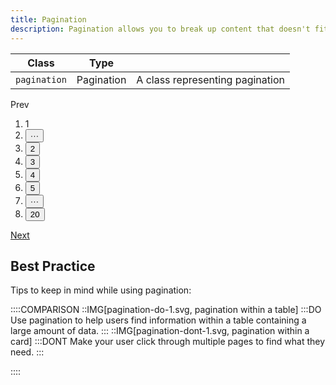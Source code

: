 ```yaml
---
title: Pagination
description: Pagination allows you to break up content that doesn't fit on a single page.
---
```


| Class        | Type       |                                 |
| ------------ | ---------- | ------------------------------- |
| `pagination` | Pagination | A class representing pagination |

<Preview>
  <nav class="pagination">
    <span href="" class="button is-text is-disabled" aria-label="prev page">
      <span class="icon-cheveron-left" aria-hidden="true"></span>
      <span class="text">Prev</span>
    </span>
    <ol class="pagination-list is-only-desktop">
      <li class="pagination-item">
        <span href="" class="button is-disabled" aria-label="page">
          <span class="text">1</span>
        </span>
      </li>
      <li class="pagination-item">
        <button
          class="button is-text /*u-hide*/"
          aria-label="show prev 5 pages"
        >
          <span class="icon">···</span>
        </button>
      </li>
      <li class="pagination-item">
        <button class="button is-text" aria-label="page">
          <span class="text">2</span>
        </button>
      </li>
      <li class="pagination-item">
        <button class="button is-text" aria-label="page">
          <span class="text">3</span>
        </button>
      </li>
      <li class="pagination-item">
        <button class="button is-text" aria-label="page">
          <span class="text">4</span>
        </button>
      </li>
      <li class="pagination-item">
        <button class="button is-text" aria-label="page">
          <span class="text">5</span>
        </button>
      </li>
      <li class="pagination-item">
        <button class="button is-text" aria-label="show next 5 pages">
          <span class="icon">···</span>
        </button>
      </li>
      <li class="pagination-item">
        <button class="button is-text" aria-label="page">
          <span class="text">20</span>
        </button>
      </li>
    </ol>
    <a href="" class="button is-text" aria-label="next page">
      <span class="text">Next</span>
      <span class="icon-cheveron-right" aria-hidden="true"></span>
    </a>
  </nav>
</Preview>

## Best Practice

Tips to keep in mind while using pagination:

::::COMPARISON
::IMG[pagination-do-1.svg, pagination within a table]
:::DO
Use pagination to help users find information within a table containing a large amount of data.
:::
::IMG[pagination-dont-1.svg, pagination within a card]
:::DONT
Make your user click through multiple pages to find what they need.
:::

::::
